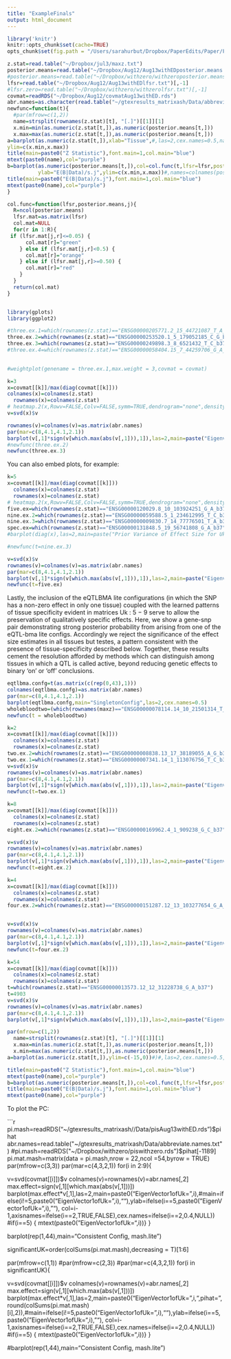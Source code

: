 ```yaml
---
title: "ExampleFinals"
output: html_document
---
```


```r
library('knitr')
knitr::opts_chunk$set(cache=TRUE)
opts_chunk$set(fig.path = "/Users/sarahurbut/Dropbox/PaperEdits/Paper/Figures/") 
```


```r
z.stat=read.table("~/Dropbox/jul3/maxz.txt")
posterior.means=read.table("~/Dropbox/Aug12/Aug13withEDposterior.means.txt")[,-1]
#posterior.means=read.table("~/Dropbox/withzero/withzeroposterior.means.txt")[,-1]
lfsr=read.table("~/Dropbox/Aug12/Aug13withEDlfsr.txt")[,-1]
#lfsr.zero=read.table("~/Dropbox/withzero/withzerolfsr.txt")[,-1]
covmat=readRDS("~/Dropbox/Aug12/covmatAug13withED.rds")
abr.names=as.character(read.table("~/gtexresults_matrixash/Data/abbreviate.names.txt")[,2])
newfunc=function(t){
  #par(mfrow=c(1,2))
  name=strsplit(rownames(z.stat)[t], "[.]")[[1]][1]
  x.min=min(as.numeric(z.stat[t,]),as.numeric(posterior.means[t,]))
  x.max=max(as.numeric(z.stat[t,]),as.numeric(posterior.means[t,]))
a=barplot(as.numeric(z.stat[t,]),xlab="Tissue",#,las=2,cex.names=0.5,names=colnames(z.stat),
ylim=c(x.min,x.max))
title(main=paste0("Z Statistic"),font.main=1,col.main="blue")
mtext(paste0(name),col="purple")
b=barplot(as.numeric(posterior.means[t,]),col=col.func(t,lfsr=lfsr,posterior.means=posterior.means),xlab="Tissue",#cex.names=0.5,las=2,
          ylab="E(B|Data)/s.j",ylim=c(x.min,x.max))#,names=colnames(posterior.means))
title(main=paste0("E(B|Data)/s.j"),font.main=1,col.main="blue")
mtext(paste0(name),col="purple")
}

col.func=function(lfsr,posterior.means,j){
  R=ncol(posterior.means)
  lfsr.mat=as.matrix(lfsr)
  col.mat=NULL
  for(r in 1:R){
 if (lfsr.mat[j,r]<=0.05) {
      col.mat[r]="green"
    } else if (lfsr.mat[j,r]<0.5) {
      col.mat[r]="orange"
    } else if (lfsr.mat[j,r]>=0.50) {
      col.mat[r]="red"
    } 
  }
  return(col.mat)
}


library(gplots)
library(ggplot2)

#three.ex.1=which(rownames(z.stat)=="ENSG00000205771.2_15_44721087_T_A_b37")
three.ex.2=which(rownames(z.stat)=="ENSG00000253520.1_5_179052185_C_G_b37")
three.ex.3=which(rownames(z.stat)=="ENSG00000249898.3_8_6521432_T_C_b37")
#three.ex.4=which(rownames(z.stat)=="ENSG00000058404.15_7_44259706_G_A_b37")

    
#weightplot(genename = three.ex.1,max.weight = 3,covmat = covmat)

k=3
x=covmat[[k]]/max(diag(covmat[[k]]))
colnames(x)=colnames(z.stat)
  rownames(x)=colnames(z.stat)                  
# heatmap.2(x,Rowv=FALSE,Colv=FALSE,symm=TRUE,dendrogram="none",density="none",trace="none",col=redblue(256),main=paste0("HeatMapofNormalizedUk",k),cexRow=0.5,cexCol=0.5,symkey=T,symbreaks=T)
v=svd(x)$v

rownames(v)=colnames(v)=as.matrix(abr.names)
par(mar=c(8,4.1,4.1,2.1))
barplot(v[,1]*sign(v[which.max(abs(v[,1])),1]),las=2,main=paste("Eigenvector 1 of Uk",k),cex.names = 0.5)
#newfunc(three.ex.2)
newfunc(three.ex.3)
```

You can also embed plots, for example:



```r

k=5
x=covmat[[k]]/max(diag(covmat[[k]]))
  colnames(x)=colnames(z.stat)
  rownames(x)=colnames(z.stat)                  
# heatmap.2(x,Rowv=FALSE,Colv=FALSE,symm=TRUE,dendrogram="none",density="none",trace="none",col=redblue(256),main=paste0("HeatMapofNormalizedUk",k),cexRow=0.5,cexCol=0.5,symkey=T,symbreaks=T)
five.ex=which(rownames(z.stat)=="ENSG00000120029.8_10_103924251_G_A_b37")
nine.ex.2=which(rownames(z.stat)=="ENSG00000059588.5_1_234612995_T_C_b37")
nine.ex.3=which(rownames(z.stat)=="ENSG00000009830.7_14_77776501_T_A_b37")
spec.ex=which(rownames(z.stat)=="ENSG00000131848.5_19_56741808_G_A_b37")
#barplot(diag(x),las=2,main=paste("Prior Variance of Effect Size for Uk",k),cex.names = 0.5)

#newfunc(t=nine.ex.3)

v=svd(x)$v
rownames(v)=colnames(v)=as.matrix(abr.names)
par(mar=c(8,4.1,4.1,2.1))
barplot(v[,1]*sign(v[which.max(abs(v[,1])),1]),las=2,main=paste("Eigenvector 1 of Uk",k),cex.names = 0.5)
newfunc(t=five.ex)
```

 Lastly, the inclusion of the eQTLBMA lite configurations (in which the SNP has a non-zero effect in only one tissue) coupled with the learned patterns of tissue specificity evident in matrices Uk : 5 − 9 serve to allow the preservation of qualitatively specific effects. Here, we show a gene-snp pair demonstrating strong posterior probability from arising from one of the eQTL-bma lite configs. Accordingly we reject the significance of the effect size estimates in all tissues but testes, a pattern consistent with the presence of tissue-specificity described below. Together, these results cement the resolution afforded by methods which can distinguish among tissues in which a QTL is called active, beyond reducing genetic effects to binary ‘on’ or ‘off’ conclusions.


```r

eqtlbma.confg=t(as.matrix(c(rep(0,43),1)))
colnames(eqtlbma.confg)=as.matrix(abr.names)
par(mar=c(8,4.1,4.1,2.1))
barplot(eqtlbma.confg,main="SingletonConfig",las=2,cex.names=0.5)
wholebloodtwo=(which(rownames(maxz)=="ENSG00000078114.14_10_21501314_T_C_b37"))
newfunc(t = wholebloodtwo)
```


```r
k=2
x=covmat[[k]]/max(diag(covmat[[k]]))
  colnames(x)=colnames(z.stat)
  rownames(x)=colnames(z.stat)                  
two.ex.2=which(rownames(z.stat)=="ENSG00000008838.13_17_38189055_A_G_b37")
two.ex.1=which(rownames(z.stat)=="ENSG00000007341.14_1_113076756_T_C_b37")
v=svd(x)$v
rownames(v)=colnames(v)=as.matrix(abr.names)
par(mar=c(8,4.1,4.1,2.1))
barplot(v[,1]*sign(v[which.max(abs(v[,1])),1]),las=2,main=paste("Eigenvector 1 of Uk",k),cex.names = 0.5)
newfunc(t=two.ex.1)
```


```r
k=8
x=covmat[[k]]/max(diag(covmat[[k]]))
  colnames(x)=colnames(z.stat)
  rownames(x)=colnames(z.stat)                  
eight.ex.2=which(rownames(z.stat)=="ENSG00000169962.4_1_909238_G_C_b37")

v=svd(x)$v
rownames(v)=colnames(v)=as.matrix(abr.names)
par(mar=c(8,4.1,4.1,2.1))
barplot(v[,1]*sign(v[which.max(abs(v[,1])),1]),las=2,main=paste("Eigenvector 1 of Uk",k),cex.names = 0.5)
newfunc(t=eight.ex.2)
```




```r
k=4
x=covmat[[k]]/max(diag(covmat[[k]]))
  colnames(x)=colnames(z.stat)
  rownames(x)=colnames(z.stat)                  
four.ex.2=which(rownames(z.stat)=="ENSG00000151287.12_13_103277654_G_A_b37")


v=svd(x)$v
rownames(v)=colnames(v)=as.matrix(abr.names)
par(mar=c(8,4.1,4.1,2.1))
barplot(v[,1]*sign(v[which.max(abs(v[,1])),1]),las=2,main=paste("Eigenvector 1 of Uk",k),cex.names = 0.5)
newfunc(t=four.ex.2)
```


```r
k=54
x=covmat[[k]]/max(diag(covmat[[k]]))
  colnames(x)=colnames(z.stat)
  rownames(x)=colnames(z.stat)                  
t=which(rownames(z.stat)=="ENSG00000013573.12_12_31228738_G_A_b37")
t=4903
v=svd(x)$v
rownames(v)=colnames(v)=as.matrix(abr.names)
par(mar=c(8,4.1,4.1,2.1))
barplot(v[,1]*sign(v[which.max(abs(v[,1])),1]),las=2,main=paste("Eigenvector 1 of Uk",k),cex.names = 0.5)

par(mfrow=c(1,2))
  name=strsplit(rownames(z.stat)[t], "[.]")[[1]][1]
  x.max=min(as.numeric(z.stat[t,]),as.numeric(posterior.means[t,]))
  x.min=max(as.numeric(z.stat[t,]),as.numeric(posterior.means[t,]))
a=barplot(as.numeric(z.stat[t,]),ylim=c(-15,0))#)#,las=2,cex.names=0.5,names=colnames(z.stat),

title(main=paste0("Z Statistic"),font.main=1,col.main="blue")
mtext(paste0(name),col="purple")
b=barplot(as.numeric(posterior.means[t,]),col=col.func(t,lfsr=lfsr,posterior.means=posterior.means),ylim=c(-15,0),ylab="E(B|Data)/s.j")#,names=colnames(posterior.means))
title(main=paste0("E(B|Data)/s.j"),font.main=1,col.main="blue")
mtext(paste0(name),col="purple")

```


To plot the PC:

```r
pi.mash=readRDS("~/gtexresults_matrixash//Data/pisAug13withED.rds")$pihat
abr.names=read.table("~/gtexresults_matrixash/Data/abbreviate.names.txt")
#pi.mash=readRDS("~/Dropbox/withzero/piswithzero.rds")$pihat[-1189]
pi.mat.mash=matrix(data = pi.mash,nrow = 22,ncol =54,byrow = TRUE)
par(mfrow=c(3,3))
par(mar=c(4,3,2,1))
for(i in 2:9){
  
v=svd(covmat[[i]])$v
  colnames(v)=rownames(v)=abr.names[,2]
max.effect=sign(v[,1][which.max(abs(v[,1]))])
barplot(max.effect*v[,1],las=2,main=paste0("EigenVector1ofUk=",i),#main=ifelse(i!=5,paste0("EigenVector1ofUk=",i),""),ylab=ifelse(i==5,paste0("EigenVector1ofUk=",i),""),
        col=i-1,axisnames=ifelse(i==2,TRUE,FALSE),cex.names=ifelse(i==2,0.4,NULL))
#if(i==5) { mtext(paste0("EigenVector1ofUk=",i))}
}

barplot(rep(1,44),main="Consistent Config, mash.lite")

significantUK=order(colSums(pi.mat.mash),decreasing = T)[1:6]

par(mfrow=c(1,1))
#par(mfrow=c(2,3))
#par(mar=c(4,3,2,1))
for(i in significantUK){
  
v=svd(covmat[[i]])$v
  colnames(v)=rownames(v)=abr.names[,2]
max.effect=sign(v[,1][which.max(abs(v[,1]))])
barplot(max.effect*v[,1],las=2,main=paste0("EigenVector1ofUk=",i,",pihat=",round(colSums(pi.mat.mash)[i],2)),#main=ifelse(i!=5,paste0("EigenVector1ofUk=",i),""),ylab=ifelse(i==5,paste0("EigenVector1ofUk=",i),""),
        col=i-1,axisnames=ifelse(i==2,TRUE,FALSE),cex.names=ifelse(i==2,0.4,NULL))
#if(i==5) { mtext(paste0("EigenVector1ofUk=",i))}
}

#barplot(rep(1,44),main="Consistent Config, mash.lite")


